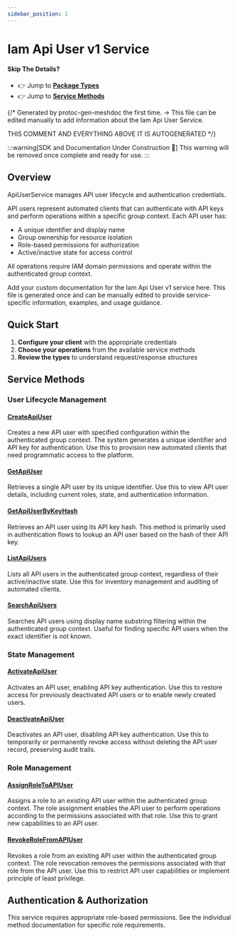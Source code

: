 ```yaml
---
sidebar_position: 1
---
```


# Iam Api User v1 Service

#### Skip The Details?
- 👉 Jump to **[Package Types](/docs/api-reference/iam/api_user/v1/type)**
- 👉 Jump to **[Service Methods](/docs/api-reference/iam/api_user/v1/service)**

{/*
Generated by protoc-gen-meshdoc the first time.
-> This file can be edited manually to add information about the Iam Api User Service.

THIS COMMENT AND EVERYTHING ABOVE IT IS AUTOGENERATED
*/}

:::warning[SDK and Documentation Under Construction 🚧]
This warning will be removed once complete and ready for use.
:::

## Overview

ApiUserService manages API user lifecycle and authentication credentials.

API users represent automated clients that can authenticate with API keys
and perform operations within a specific group context. Each API user has:
- A unique identifier and display name
- Group ownership for resource isolation
- Role-based permissions for authorization
- Active/inactive state for access control

All operations require IAM domain permissions and operate within
the authenticated group context.

Add your custom documentation for the Iam Api User v1 service here.
This file is generated once and can be manually edited to provide
service-specific information, examples, and usage guidance.

## Quick Start

1. **Configure your client** with the appropriate credentials
2. **Choose your operations** from the available service methods
3. **Review the types** to understand request/response structures

## Service Methods

### User Lifecycle Management

#### [CreateApiUser](/docs/api-reference/iam/api_user/v1/service/create-api-user)
Creates a new API user with specified configuration within the authenticated group context. The system generates a unique identifier and API key for authentication. Use this to provision new automated clients that need programmatic access to the platform.

#### [GetApiUser](/docs/api-reference/iam/api_user/v1/service/get-api-user)
Retrieves a single API user by its unique identifier. Use this to view API user details, including current roles, state, and authentication information.

#### [GetApiUserByKeyHash](/docs/api-reference/iam/api_user/v1/service/get-api-user-by-key-hash)
Retrieves an API user using its API key hash. This method is primarily used in authentication flows to lookup an API user based on the hash of their API key.

#### [ListApiUsers](/docs/api-reference/iam/api_user/v1/service/list-api-users)
Lists all API users in the authenticated group context, regardless of their active/inactive state. Use this for inventory management and auditing of automated clients.

#### [SearchApiUsers](/docs/api-reference/iam/api_user/v1/service/search-api-users)
Searches API users using display name substring filtering within the authenticated group context. Useful for finding specific API users when the exact identifier is not known.

### State Management

#### [ActivateApiUser](/docs/api-reference/iam/api_user/v1/service/activate-api-user)
Activates an API user, enabling API key authentication. Use this to restore access for previously deactivated API users or to enable newly created users.

#### [DeactivateApiUser](/docs/api-reference/iam/api_user/v1/service/deactivate-api-user)
Deactivates an API user, disabling API key authentication. Use this to temporarily or permanently revoke access without deleting the API user record, preserving audit trails.

### Role Management

#### [AssignRoleToAPIUser](/docs/api-reference/iam/api_user/v1/service/assign-role-to-a-p-i-user)
Assigns a role to an existing API user within the authenticated group context. The role assignment enables the API user to perform operations according to the permissions associated with that role. Use this to grant new capabilities to an API user.

#### [RevokeRoleFromAPIUser](/docs/api-reference/iam/api_user/v1/service/revoke-role-from-a-p-i-user)
Revokes a role from an existing API user within the authenticated group context. The role revocation removes the permissions associated with that role from the API user. Use this to restrict API user capabilities or implement principle of least privilege.

## Authentication & Authorization

This service requires appropriate role-based permissions. 
See the individual method documentation for specific role requirements.